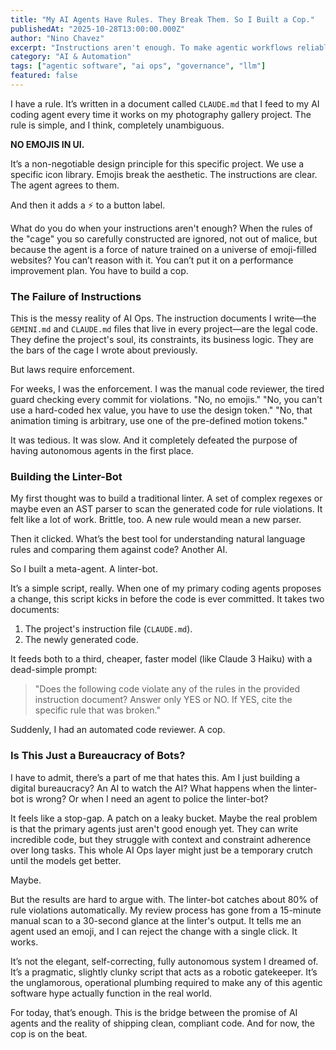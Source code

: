 ```yaml
---
title: "My AI Agents Have Rules. They Break Them. So I Built a Cop."
publishedAt: "2025-10-28T13:00:00.000Z"
author: "Nino Chavez"
excerpt: "Instructions aren't enough. To make agentic workflows reliable, I had to build a meta-agent to police my coding agents. Welcome to the unglamorous world of AI Ops."
category: "AI & Automation"
tags: ["agentic software", "ai ops", "governance", "llm"]
featured: false
---
```


I have a rule. It’s written in a document called `CLAUDE.md` that I feed to my AI coding agent every time it works on my photography gallery project. The rule is simple, and I think, completely unambiguous.

**NO EMOJIS IN UI.**

It’s a non-negotiable design principle for this specific project. We use a specific icon library. Emojis break the aesthetic. The instructions are clear. The agent agrees to them.

And then it adds a ⚡ to a button label.

What do you do when your instructions aren't enough? When the rules of the "cage" you so carefully constructed are ignored, not out of malice, but because the agent is a force of nature trained on a universe of emoji-filled websites? You can’t reason with it. You can’t put it on a performance improvement plan. You have to build a cop.

### The Failure of Instructions

This is the messy reality of AI Ops. The instruction documents I write—the `GEMINI.md` and `CLAUDE.md` files that live in every project—are the legal code. They define the project's soul, its constraints, its business logic. They are the bars of the cage I wrote about previously.

But laws require enforcement.

For weeks, I was the enforcement. I was the manual code reviewer, the tired guard checking every commit for violations. "No, no emojis." "No, you can't use a hard-coded hex value, you have to use the design token." "No, that animation timing is arbitrary, use one of the pre-defined motion tokens."

It was tedious. It was slow. And it completely defeated the purpose of having autonomous agents in the first place.

### Building the Linter-Bot

My first thought was to build a traditional linter. A set of complex regexes or maybe even an AST parser to scan the generated code for rule violations. It felt like a lot of work. Brittle, too. A new rule would mean a new parser.

Then it clicked. What’s the best tool for understanding natural language rules and comparing them against code? Another AI.

So I built a meta-agent. A linter-bot.

It’s a simple script, really. When one of my primary coding agents proposes a change, this script kicks in before the code is ever committed. It takes two documents:

1.  The project's instruction file (`CLAUDE.md`).
2.  The newly generated code.

It feeds both to a third, cheaper, faster model (like Claude 3 Haiku) with a dead-simple prompt:

> "Does the following code violate any of the rules in the provided instruction document? Answer only YES or NO. If YES, cite the specific rule that was broken."

Suddenly, I had an automated code reviewer. A cop.

### Is This Just a Bureaucracy of Bots?

I have to admit, there’s a part of me that hates this. Am I just building a digital bureaucracy? An AI to watch the AI? What happens when the linter-bot is wrong? Or when I need an agent to police the linter-bot?

It feels like a stop-gap. A patch on a leaky bucket. Maybe the real problem is that the primary agents just aren't good enough yet. They can write incredible code, but they struggle with context and constraint adherence over long tasks. This whole AI Ops layer might just be a temporary crutch until the models get better.

Maybe.

But the results are hard to argue with. The linter-bot catches about 80% of rule violations automatically. My review process has gone from a 15-minute manual scan to a 30-second glance at the linter's output. It tells me an agent used an emoji, and I can reject the change with a single click. It works.

It’s not the elegant, self-correcting, fully autonomous system I dreamed of. It’s a pragmatic, slightly clunky script that acts as a robotic gatekeeper. It’s the unglamorous, operational plumbing required to make any of this agentic software hype actually function in the real world.

For today, that’s enough. This is the bridge between the promise of AI agents and the reality of shipping clean, compliant code. And for now, the cop is on the beat.

